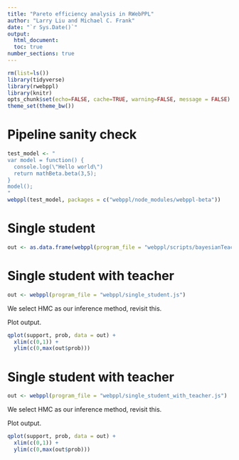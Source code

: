 ```yaml
---
title: "Pareto efficiency analysis in RWebPPL"
author: "Larry Liu and Michael C. Frank"
date: "`r Sys.Date()`"
output: 
  html_document:
  toc: true
number_sections: true
---
```

  
```r
rm(list=ls())
library(tidyverse)
library(rwebppl)
library(knitr)
opts_chunk$set(echo=FALSE, cache=TRUE, warning=FALSE, message = FALSE)
theme_set(theme_bw())
```

# Pipeline sanity check
```r
test_model <- "
var model = function() {
  console.log(\"Hello world\")
  return mathBeta.beta(3,5);
}
model();
"
webppl(test_model, packages = c("webppl/node_modules/webppl-beta"))

```

# Single student

```r
out <- as.data.frame(webppl(program_file = "webppl/scripts/bayesianTeacher.js", packages = c("webppl/node_modules/webppl-compute-digamma/", "webppl/node_modules/webppl-beta")))
```

# Single student with teacher

```r
out <- webppl(program_file = "webppl/single_student.js")
```

We select HMC as our inference method, revisit this. 

Plot output. 

```r
qplot(support, prob, data = out) + 
  xlim(c(0,1)) + 
  ylim(c(0,max(out$prob)))
```

# Single student with teacher

```r
out <- webppl(program_file = "webppl/single_student_with_teacher.js")
```

We select HMC as our inference method, revisit this. 

Plot output. 

```r
qplot(support, prob, data = out) + 
  xlim(c(0,1)) + 
  ylim(c(0,max(out$prob)))
```
